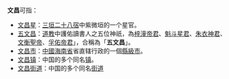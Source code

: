 '''文昌'''可指：

*[[文昌星|文昌星]]：[[三垣|三垣]][[二十八宿|二十八宿]]中紫微垣的一个星官。
*[[五文昌|五文昌]]：[[道教|道教]]中護佑讀書人之五位神祇，為[[梓潼帝君|梓潼帝君]]、[[魁斗星君|魁斗星君]]、[[朱衣神君|朱衣神君]]、[[關羽|文衡聖帝]]、[[呂洞賓|孚佑帝君]]」，合稱為「'''五文昌'''」。
*[[文昌市|文昌市]]：[[中國|中國]][[海南省|海南省]]省直辖行政的一個[[縣級市|縣級市]]。
*[[文昌镇|文昌镇]]：中国的多个同名[[行政建制镇|镇]]。
* [[文昌街道|文昌街道]]：中国的多个同名[[街道办事处|街道]]

{{disambig|cat=二字中國相關消歧義}}